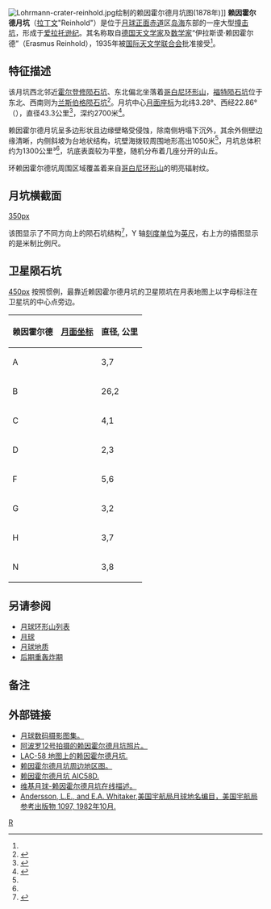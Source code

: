 {{lunar crater data|
 name=赖因霍尔德陨石坑|
 image=Reinhold crater 4126 h1.jpg|240px|
 caption=[[月球轨道器4号|月球轨道器4号]]拍摄的赖因霍尔德月坑(中)和赖因霍尔德 B 坑(右上)<br>(三角点是原照片的一个瑕疵点)|
 latitude=3.3|
 N_or_S=N|
 longitude=22.8|
 E_or_W=W|
 diameter=48 公里|
 depth=3.3 公里|
 colong=23|
 eponym=伊拉斯谟·赖因霍尔德}}
[[Image:Lohrmann-crater-reinhold.jpg|thumb]]绘制的赖因霍尔德月坑图(1878年)]]
'''赖因霍尔德月坑'''（[[拉丁文|拉丁文]]"Reinhold"）是位于[[月球正面|月球正面]][[赤道|赤道]]区[[岛海|岛海]]东部的一座大型[[撞击坑|撞击坑]]，形成于[[爱拉托逊纪|爱拉托逊纪]]。其名称取自[[德国|德国]][[天文学家|天文学家]]及[[数学家|数学家]]“伊拉斯谟·赖因霍尔德”（Erasmus Reinhold），1935年被[[国际天文学联合会|国际天文学联合会]]批准接受<ref name="LICD"/>。
==特征描述==
该月坑西北邻近[[霍尔登修陨石坑|霍尔登修陨石坑]]、东北偏北坐落着[[哥白尼环形山|哥白尼环形山]]，[[福特陨石坑|福特陨石坑]]位于东北、西南则为[[兰斯伯格陨石坑|兰斯伯格陨石坑]]<ref>{{Cite web |url=http://planetarynames.wr.usgs.gov/images/Lunar/lac_58_lo.pdf |title=Reinhold crater on the map LAC-58 |access-date=2016-03-19 |archive-date=2020-09-21 |archive-url=https://web.archive.org/web/20200921194144/https://planetarynames.wr.usgs.gov/images/Lunar/lac_58_lo.pdf |dead-url=no }}</ref>。月坑中心[[月面座标|月面座标]]为北纬3.28°、西经22.86°（{{Coord|3.28|N|22.86|W|globe:Moon|nogoogle=1|noosm=1}}），直径43.3公里<ref name="IAU">{{Cite web |url=http://planetarynames.wr.usgs.gov/Feature/4988 |title=Directory of the International Astronomical Union |access-date=2016-03-19 |archive-date=2017-08-19 |archive-url=https://web.archive.org/web/20170819190835/https://planetarynames.wr.usgs.gov/Feature/4988 |dead-url=no }}</ref>，深约2700米<ref>{{Cite web |url=http://fisherka.csolutionshosting.net/astronote/plan/craterdepth/html/CraterDepthFeatureNameWestfall.html |title=John E. Westfall's Atlas of the Lunar Terminator, Cambridge Univ. Press (2000) |accessdate=2016-03-19 |archive-date=2014-12-18 |archive-url=https://archive.today/20141218234310/http://fisherka.csolutionshosting.net/astronote/plan/craterdepth/html/CraterDepthFeatureNameWestfall.html |dead-url=no }}</ref>。

赖因霍尔德月坑呈多边形状且边缘壁略受侵蚀，除南侧坍塌下沉外，其余外侧壁边缘清晰，内侧斜坡为台地状结构，坑壁海拨较周围地形高出1050米<ref name="LICD"/>，月坑总体积约为1300公里³<ref name="LICD"/>，坑底表面较为平整，随机分布着几座分开的山丘。

环赖因霍尔德坑周围区域覆盖着来自[[哥白尼环形山|哥白尼环形山]]的明亮辐射纹。

==月坑横截面==
[[image:Reinhold_crater_cross_section.jpg|350px]]

该图显示了不同方向上的陨石坑结构<ref>{{Cite web |url=http://ntrs.nasa.gov/archive/nasa/casi.ntrs.nasa.gov/19660012493_1966012493.pdf |title=Catalogue of lunar craters cross sections I Craters with peaks by Gerald S. Hawkins, William H. Zack and Stephen M. Saslow |accessdate=2016-03-19 |archive-date=2013-11-05 |archive-url=https://web.archive.org/web/20131105120354/http://ntrs.nasa.gov/archive/nasa/casi.ntrs.nasa.gov/19660012493_1966012493.pdf |dead-url=no }}</ref>，Y 轴[[比例尺|刻度单位]]为[[英尺|英尺]]，右上方的插图显示的是米制比例尺。

==卫星陨石坑==
[[image:Reinhold_sattelite_craters_map.jpg|450px]]
按照惯例，最靠近赖因霍尔德月坑的卫星陨坑在月表地图上以字母标注在卫星坑的中心点旁边。

{| class="wikitable" align="center"
! 赖因霍尔德
! class="unsortable" | [[月面坐标|月面坐标]]
! 直径, 公里
|-
|A
|{{Coord|4.16|N|21.79|W|globe:moon|nogoogle=1|noosm=1|name= Рейнхольд A}}
|3,7
|-
|B
|{{Coord|4.28|N|21.67|W|globe:moon|nogoogle=1|noosm=1|name= Рейнхольд B}}
|26,2
|-
|C
|{{Coord|4.36|N|24.57|W|globe:moon|nogoogle=1|noosm=1|name= Рейнхольд C}}
|4,1
|-
|D
|{{Coord|2.59|N|24.6|W|globe:moon|nogoogle=1|noosm=1|name= Рейнхольд D}}
|2,3
|-
|F
|{{Coord|3.36|N|21.42|W|globe:moon|nogoogle=1|noosm=1|name= Рейнхольд F}}
|5,6
|-
|G
|{{Coord|4.83|N|19.83|W|globe:moon|nogoogle=1|noosm=1|name= Рейнхольд G}}
|3,2
|-
|H
|{{Coord|4.27|N|20.98|W|globe:moon|nogoogle=1|noosm=1|name= Рейнхольд H}}
|3,7
|-
|N
|{{Coord|1.58|N|25.43|W|globe:moon|nogoogle=1|noosm=1|name= Рейнхольд N}}
|3,8
|}
{{clear}}

==另请参阅==
* [[月球环形山列表|月球环形山列表]]
* [[月球|月球]]
* [[月球地质|月球地质]]
* [[后期重轰炸期|后期重轰炸期]]

==备注==
{{refbegin}}
{{reflist|refs=
<ref name=LICD>月球撞击坑数据库</ref>
}}

==外部链接==
*[http://www.lpi.usra.edu/resources/lunar_orbiter/bin/srch_nam.shtml?Reinhold%7C0 月球数码摄影图集。] {{Wayback|url=http://www.lpi.usra.edu/resources/lunar_orbiter/bin/srch_nam.shtml?Reinhold%7C0 |date=20201127014041 }}
*[http://www.lpi.usra.edu/resources/apollo/search/feature/?feature=Reinhold 阿波罗12号拍摄的赖因霍尔德月坑照片。] {{Wayback|url=http://www.lpi.usra.edu/resources/apollo/search/feature/?feature=Reinhold |date=20201127015822 }}
*[https://web.archive.org/web/20160304083146/http://www.lpi.usra.edu/resources/mapcatalog/LAC/lac58/ LAC-58 地图上的赖因霍尔德月坑.]
*[https://web.archive.org/web/20160329115457/http://www.lpi.usra.edu/resources/mapcatalog/usgs/I515/ 赖因霍尔德月坑周边地区图。]
*[http://www.lpi.usra.edu/resources/mapcatalog/AIC/AIC58D/ 赖因霍尔德月坑 AIC58D.] {{Wayback|url=http://www.lpi.usra.edu/resources/mapcatalog/AIC/AIC58D/ |date=20201127012909 }}
*[http://the-moon.wikispaces.com/Reinhold 维基月球-赖因霍尔德月坑在线描述。] {{Wayback|url=http://the-moon.wikispaces.com/Reinhold |date=20180707090749 }}
*[http://planet4589.org/astro/lunar/RP-1097.pdf Andersson, L.E., and E.A. Whitaker,美国宇航局月球地名编目，美国宇航局参考出版物 1097, 1982年10月.]{{Wayback|url=http://planet4589.org/astro/lunar/RP-1097.pdf |date=20141006125838 }}

[[Category:月球环形山|R]]
{{月球環形山 (R-S)}}